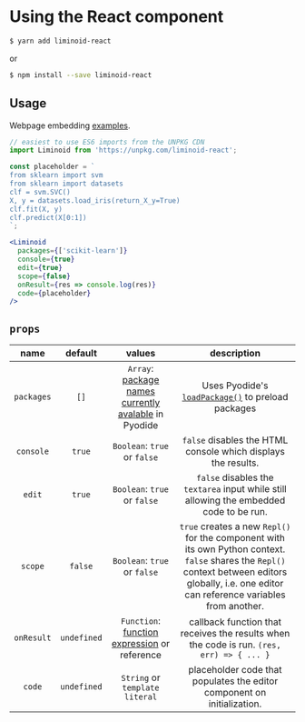 
# Using the React component

```sh
$ yarn add liminoid-react
```

or

```sh
$ npm install --save liminoid-react
```

## Usage

Webpage embedding [examples](https://github.com/liminoid/liminoid-react/tree/master/examples).

<!-- prettier-ignore -->
```jsx
// easiest to use ES6 imports from the UNPKG CDN
import Liminoid from 'https://unpkg.com/liminoid-react';

const placeholder = `
from sklearn import svm
from sklearn import datasets
clf = svm.SVC()
X, y = datasets.load_iris(return_X_y=True)
clf.fit(X, y)
clf.predict(X[0:1])
`;

<Liminoid
  packages={['scikit-learn']}
  console={true}
  edit={true}
  scope={false}
  onResult={res => console.log(res)}
  code={placeholder}
/>
```

## `props`

<!-- prettier-ignore -->
|  name  | default |   values  |  description  |
| :--------: | :-----: | :------: | :---------: |
| `packages` |  `[]`   | `Array`: [package names currently avalable](https://github.com/iodide-project/pyodide/tree/master/packages) in Pyodide   |  Uses Pyodide's [`loadPackage()`](https://pyodide.readthedocs.io/en/latest/using_pyodide_from_webworker.html#loading-packages) to preload packages   |
|  `console`  | `true`  | `Boolean`: `true` or `false` | `false` disables the HTML console which displays the results. |
|   `edit`   | `true`  |  `Boolean`: `true` or `false`   |  `false` disables the `textarea` input while still allowing the embedded code to be run. |
|   `scope`   | `false`  |  `Boolean`: `true` or `false`   |  `true` creates a new `Repl()` for the component with its own Python context. `false` shares the `Repl()` context between editors globally, i.e. one editor can reference variables from another. |
|   `onResult`   | `undefined`  |  `Function`: [function expression][f_exp] or reference  |  callback function that receives the results when the code is run. `(res, err) => { ... }` |
|   `code`   | `undefined`  |  `String` or `template literal` | placeholder code that populates the editor component on initialization. |

[f_exp]: https://developer.mozilla.org/en-US/docs/web/JavaScript/Reference/Operators/function
